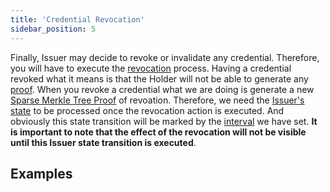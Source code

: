 ```yaml
---
title: 'Credential Revocation'
sidebar_position: 5
---
```


Finally, Issuer may decide to revoke or invalidate any credential. Therefore, you will have to execute the [revocation](#revocation) process. 
Having a credential revoked what it means is that the Holder will not be able to generate any [proof](#proofs).
When you revoke a credential what we are doing is generate a new [Sparse Merkle Tree Proof](#proof) of revoation. Therefore, we need the [Issuer's state](#state-transition) to be processed once the revocation action is executed. And obviously this state transition will be marked by the [interval](#issuer-intervals) we have set. **It is important to note that the effect of the revocation will not be visible until this Issuer state transition is executed**.

## Examples



<SdkCodeBlock
  js={CredentialRevocationJs}
  py={CredentialRevocationPy}
  java={CredentialRevocationJava}
  php={CredentialRevocationPhp}
  go={CredentialRevocationGo}
/>